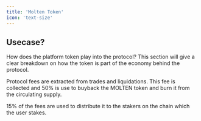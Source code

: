 ```yaml
---
title: 'Molten Token'
icon: 'text-size'
---
```


## Usecase?

How does the platform token play into the protocol? This section will give a clear breakdown on how the token is part of the economy behind the protocol.

Protocol fees are extracted from trades and liquidations. This fee is collected and 50% is use to buyback the MOLTEN token and burn it from the circulating supply. 

15% of the fees are used to distribute it to the stakers on the chain which the user stakes.
